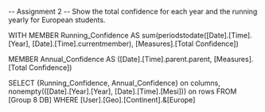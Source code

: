 -- Assignment 2
-- Show the total confidence for each year and the running yearly for European students.

WITH MEMBER Running_Confidence AS
sum(periodstodate([Date].[Time].[Year], [Date].[Time].currentmember), [Measures].[Total Confidence])

MEMBER Annual_Confidence AS
([Date].[Time].parent.parent, [Measures].[Total Confidence])

SELECT {Running_Confidence, Annual_Confidence} on columns,
nonempty(([Date].[Year].[Year], [Date].[Time].[Mesi])) on rows
FROM [Group 8 DB]
WHERE [User].[Geo].[Continent].&[Europe]